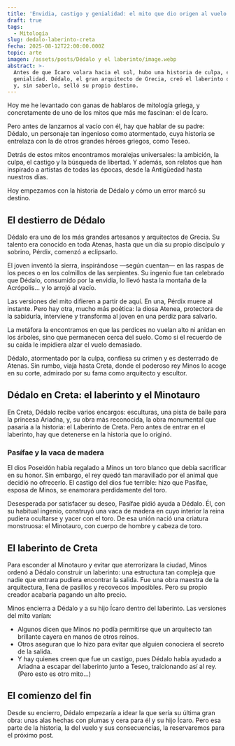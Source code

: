 ```yaml
---
title: 'Envidia, castigo y genialidad: el mito que dio origen al vuelo de Ícaro'
draft: true
tags:
  - Mitología
slug: dedalo-laberinto-creta
fecha: 2025-08-12T22:00:00.000Z
topic: arte
imagen: /assets/posts/Dédalo y el laberinto/image.webp
abstract: >-
  Antes de que Ícaro volara hacia el sol, hubo una historia de culpa, envidia y
  genialidad. Dédalo, el gran arquitecto de Grecia, creó el laberinto de Creta
  y, sin saberlo, selló su propio destino.
---
```


Hoy me he levantado con ganas de hablaros de mitología griega, y concretamente de uno de los mitos que más me fascinan: el de Ícaro.

Pero antes de lanzarnos al vacío con él, hay que hablar de su padre: Dédalo, un personaje tan ingenioso como atormentado, cuya historia se entrelaza con la de otros grandes héroes griegos, como Teseo.

Detrás de estos mitos encontramos moralejas universales: la ambición, la culpa, el castigo y la búsqueda de libertad. Y además, son relatos que han inspirado a artistas de todas las épocas, desde la Antigüedad hasta nuestros días.

Hoy empezamos con la historia de Dédalo y cómo un error marcó su destino.

## El destierro de Dédalo

Dédalo era uno de los más grandes artesanos y arquitectos de Grecia. Su talento era conocido en toda Atenas, hasta que un día su propio discípulo y sobrino, Pérdix, comenzó a eclipsarlo.

El joven inventó la sierra, inspirándose —según cuentan— en las raspas de los peces o en los colmillos de las serpientes. Su ingenio fue tan celebrado que Dédalo, consumido por la envidia, lo llevó hasta la montaña de la Acrópolis... y lo arrojó al vacío.

Las versiones del mito difieren a partir de aquí. En una, Pérdix muere al instante. Pero hay otra, mucho más poética: la diosa Atenea, protectora de la sabiduría, interviene y transforma al joven en una perdiz para salvarlo.

La metáfora la encontramos en que las perdices no vuelan alto ni anidan en los árboles, sino que permanecen cerca del suelo. Como si el recuerdo de su caída le impidiera alzar el vuelo demasiado.

Dédalo, atormentado por la culpa, confiesa su crimen y es desterrado de Atenas. Sin rumbo, viaja hasta Creta, donde el poderoso rey Minos lo acoge en su corte, admirado por su fama como arquitecto y escultor.

## Dédalo en Creta: el laberinto y el Minotauro

En Creta, Dédalo recibe varios encargos: esculturas, una pista de baile para la princesa Ariadna, y, su obra más reconocida, la obra monumental que pasaría a la historia: el Laberinto de Creta. Pero antes de entrar en el laberinto, hay que detenerse en la historia que lo originó.

### Pasífae y la vaca de madera

El dios Poseidón había regalado a Minos un toro blanco que debía sacrificar en su honor. Sin embargo, el rey quedó tan maravillado por el animal que decidió no ofrecerlo. El castigo del dios fue terrible: hizo que Pasífae, esposa de Minos, se enamorara perdidamente del toro.

Desesperada por satisfacer su deseo, Pasífae pidió ayuda a Dédalo. Él, con su habitual ingenio, construyó una vaca de madera en cuyo interior la reina pudiera ocultarse y yacer con el toro. De esa unión nació una criatura monstruosa: el Minotauro, con cuerpo de hombre y cabeza de toro.

## El laberinto de Creta

Para esconder al Minotauro y evitar que aterrorizara la ciudad, Minos ordenó a Dédalo construir un laberinto: una estructura tan compleja que nadie que entrara pudiera encontrar la salida. Fue una obra maestra de la arquitectura, llena de pasillos y recovecos imposibles. Pero su propio creador acabaría pagando un alto precio.

Minos encierra a Dédalo y a su hijo Ícaro dentro del laberinto. Las versiones del mito varían:

* Algunos dicen que Minos no podía permitirse que un arquitecto tan brillante cayera en manos de otros reinos.
* Otros aseguran que lo hizo para evitar que alguien conociera el secreto de la salida.
* Y hay quienes creen que fue un castigo, pues Dédalo había ayudado a Ariadna a escapar del laberinto junto a Teseo, traicionando así al rey. (Pero esto es otro mito…)

## El comienzo del fin

Desde su encierro, Dédalo empezaría a idear la que sería su última gran obra: unas alas hechas con plumas y cera para él y su hijo Ícaro. Pero esa parte de la historia, la del vuelo y sus consecuencias, la reservaremos para el próximo post.
